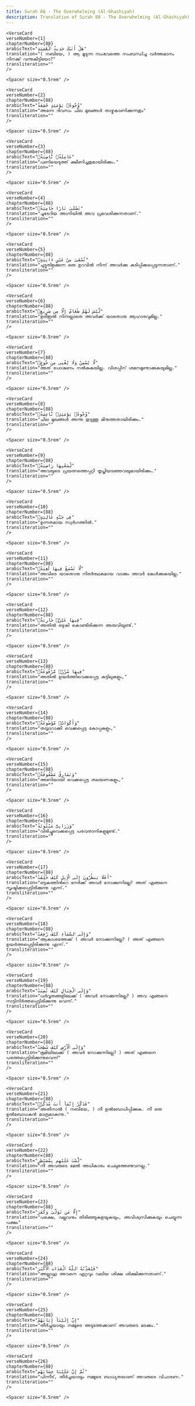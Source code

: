 ```yaml
---
title: Surah 88 - The Overwhelming (Al-Ghashiyah)  
description: Translation of Surah 88 - The Overwhelming (Al-Ghashiyah) in Malayalam
---
```







    <VerseCard 
    verseNumber={1}
    chapterNumber={88}
    arabicText="هَلْ أَتَىٰكَ حَدِيثُ ٱلْغَٰشِيَةِ"
    translation="( നബിയേ, ) ആ മൂടുന്ന സംഭവത്തെ സംബന്ധിച്ച വര്‍ത്തമാനം നിനക്ക്‌ വന്നുകിട്ടിയോ?"
    transliteration=""
    />

    <Spacer size="0.5rem" />
                
    <VerseCard 
    verseNumber={2}
    chapterNumber={88}
    arabicText="وُجُوهٌۭ يَوْمَئِذٍ خَٰشِعَةٌ"
    translation="അന്നേ ദിവസം ചില മുഖങ്ങള്‍ താഴ്മകാണിക്കുന്നതും"
    transliteration=""
    />

    <Spacer size="0.5rem" />
                
    <VerseCard 
    verseNumber={3}
    chapterNumber={88}
    arabicText="عَامِلَةٌۭ نَّاصِبَةٌۭ"
    translation="പണിയെടുത്ത്‌ ക്ഷീണിച്ചതുമായിരിക്കും."
    transliteration=""
    />

    <Spacer size="0.5rem" />
                
    <VerseCard 
    verseNumber={4}
    chapterNumber={88}
    arabicText="تَصْلَىٰ نَارًا حَامِيَةًۭ"
    translation="ചൂടേറിയ അഗ്നിയില്‍ അവ പ്രവേശിക്കുന്നതാണ്‌."
    transliteration=""
    />

    <Spacer size="0.5rem" />
                
    <VerseCard 
    verseNumber={5}
    chapterNumber={88}
    arabicText="تُسْقَىٰ مِنْ عَيْنٍ ءَانِيَةٍۢ"
    translation="ചുട്ടുതിളക്കുന്ന ഒരു ഉറവില്‍ നിന്ന്‌ അവര്‍ക്കു കുടിപ്പിക്കപ്പെടുന്നതാണ്‌."
    transliteration=""
    />

    <Spacer size="0.5rem" />
                
    <VerseCard 
    verseNumber={6}
    chapterNumber={88}
    arabicText="لَّيْسَ لَهُمْ طَعَامٌ إِلَّا مِن ضَرِيعٍۢ"
    translation="ളരീഇല്‍ നിന്നല്ലാതെ അവര്‍ക്ക്‌ യാതൊരു ആഹാരവുമില്ല."
    transliteration=""
    />

    <Spacer size="0.5rem" />
                
    <VerseCard 
    verseNumber={7}
    chapterNumber={88}
    arabicText="لَّا يُسْمِنُ وَلَا يُغْنِى مِن جُوعٍۢ"
    translation="അത്‌ പോഷണം നല്‍കുകയില്ല. വിശപ്പിന്‌ ശമനമുണ്ടാക്കുകയുമില്ല."
    transliteration=""
    />

    <Spacer size="0.5rem" />
                
    <VerseCard 
    verseNumber={8}
    chapterNumber={88}
    arabicText="وُجُوهٌۭ يَوْمَئِذٍۢ نَّاعِمَةٌۭ"
    translation="ചില മുഖങ്ങള്‍ അന്നു തുടുത്തു മിനുത്തതായിരിക്കും."
    transliteration=""
    />

    <Spacer size="0.5rem" />
                
    <VerseCard 
    verseNumber={9}
    chapterNumber={88}
    arabicText="لِّسَعْيِهَا رَاضِيَةٌۭ"
    translation="അവയുടെ പ്രയത്നത്തെപ്പറ്റി തൃപ്തിയടഞ്ഞവയുമായിരിക്കും."
    transliteration=""
    />

    <Spacer size="0.5rem" />
                
    <VerseCard 
    verseNumber={10}
    chapterNumber={88}
    arabicText="فِى جَنَّةٍ عَالِيَةٍۢ"
    translation="ഉന്നതമായ സ്വര്‍ഗത്തില്‍."
    transliteration=""
    />

    <Spacer size="0.5rem" />
                
    <VerseCard 
    verseNumber={11}
    chapterNumber={88}
    arabicText="لَّا تَسْمَعُ فِيهَا لَٰغِيَةًۭ"
    translation="അവിടെ യാതൊരു നിരര്‍ത്ഥകമായ വാക്കും അവര്‍ കേള്‍ക്കുകയില്ല."
    transliteration=""
    />

    <Spacer size="0.5rem" />
                
    <VerseCard 
    verseNumber={12}
    chapterNumber={88}
    arabicText="فِيهَا عَيْنٌۭ جَارِيَةٌۭ"
    translation="അതില്‍ ഒഴുകി കൊണ്ടിരിക്കുന്ന അരുവിയുണ്ട്‌."
    transliteration=""
    />

    <Spacer size="0.5rem" />
                
    <VerseCard 
    verseNumber={13}
    chapterNumber={88}
    arabicText="فِيهَا سُرُرٌۭ مَّرْفُوعَةٌۭ"
    translation="അതില്‍ ഉയര്‍ത്തിവെക്കപ്പെട്ട കട്ടിലുകളും,"
    transliteration=""
    />

    <Spacer size="0.5rem" />
                
    <VerseCard 
    verseNumber={14}
    chapterNumber={88}
    arabicText="وَأَكْوَابٌۭ مَّوْضُوعَةٌۭ"
    translation="തയ്യാറാക്കി വെക്കപ്പെട്ട കോപ്പകളും,"
    transliteration=""
    />

    <Spacer size="0.5rem" />
                
    <VerseCard 
    verseNumber={15}
    chapterNumber={88}
    arabicText="وَنَمَارِقُ مَصْفُوفَةٌۭ"
    translation="അണിയായി വെക്കപ്പെട്ട തലയണകളും,"
    transliteration=""
    />

    <Spacer size="0.5rem" />
                
    <VerseCard 
    verseNumber={16}
    chapterNumber={88}
    arabicText="وَزَرَابِىُّ مَبْثُوثَةٌ"
    translation="വിരിച്ചുവെക്കപ്പെട്ട പരവതാനികളുമുണ്ട്‌."
    transliteration=""
    />

    <Spacer size="0.5rem" />
                
    <VerseCard 
    verseNumber={17}
    chapterNumber={88}
    arabicText="أَفَلَا يَنظُرُونَ إِلَى ٱلْإِبِلِ كَيْفَ خُلِقَتْ"
    translation="ഒട്ടകത്തിന്‍റെ നേര്‍ക്ക്‌ അവര്‍ നോക്കുന്നില്ലേ? അത്‌ എങ്ങനെ സൃഷ്ടിക്കപ്പെട്ടിരിക്കുന്നു എന്ന്‌."
    transliteration=""
    />

    <Spacer size="0.5rem" />
                
    <VerseCard 
    verseNumber={18}
    chapterNumber={88}
    arabicText="وَإِلَى ٱلسَّمَآءِ كَيْفَ رُفِعَتْ"
    translation="ആകാശത്തേക്ക്‌ ( അവര്‍ നോക്കുന്നില്ലേ? ) അത്‌ എങ്ങനെ ഉയര്‍ത്തപ്പെട്ടിരിക്കുന്നു എന്ന്‌."
    transliteration=""
    />

    <Spacer size="0.5rem" />
                
    <VerseCard 
    verseNumber={19}
    chapterNumber={88}
    arabicText="وَإِلَى ٱلْجِبَالِ كَيْفَ نُصِبَتْ"
    translation="പര്‍വ്വതങ്ങളിലേക്ക്‌ ( അവര്‍ നോക്കുന്നില്ലേ? ) അവ എങ്ങനെ നാട്ടിനിര്‍ത്തപ്പെട്ടിരിക്കുന്നു വെന്ന്‌."
    transliteration=""
    />

    <Spacer size="0.5rem" />
                
    <VerseCard 
    verseNumber={20}
    chapterNumber={88}
    arabicText="وَإِلَى ٱلْأَرْضِ كَيْفَ سُطِحَتْ"
    translation="ഭൂമിയിലേക്ക്‌ ( അവര്‍ നോക്കുന്നില്ലേ? ) അത്‌ എങ്ങനെ പരത്തപ്പെട്ടിരിക്കുന്നുവെന്ന്‌"
    transliteration=""
    />

    <Spacer size="0.5rem" />
                
    <VerseCard 
    verseNumber={21}
    chapterNumber={88}
    arabicText="فَذَكِّرْ إِنَّمَآ أَنتَ مُذَكِّرٌۭ"
    translation="അതിനാല്‍ ( നബിയേ, ) നീ ഉല്‍ബോധിപ്പിക്കുക. നീ ഒരു ഉല്‍ബോധകന്‍ മാത്രമാകുന്നു."
    transliteration=""
    />

    <Spacer size="0.5rem" />
                
    <VerseCard 
    verseNumber={22}
    chapterNumber={88}
    arabicText="لَّسْتَ عَلَيْهِم بِمُصَيْطِرٍ"
    translation="നീ അവരുടെ മേല്‍ അധികാരം ചെലുത്തേണ്ടവനല്ല."
    transliteration=""
    />

    <Spacer size="0.5rem" />
                
    <VerseCard 
    verseNumber={23}
    chapterNumber={88}
    arabicText="إِلَّا مَن تَوَلَّىٰ وَكَفَرَ"
    translation="പക്ഷെ, വല്ലവനും തിരിഞ്ഞുകളയുകയും, അവിശ്വസിക്കുകയും ചെയ്യുന്ന പക്ഷം"
    transliteration=""
    />

    <Spacer size="0.5rem" />
                
    <VerseCard 
    verseNumber={24}
    chapterNumber={88}
    arabicText="فَيُعَذِّبُهُ ٱللَّهُ ٱلْعَذَابَ ٱلْأَكْبَرَ"
    translation="അല്ലാഹു അവനെ ഏറ്റവും വലിയ ശിക്ഷ ശിക്ഷിക്കുന്നതാണ്‌."
    transliteration=""
    />

    <Spacer size="0.5rem" />
                
    <VerseCard 
    verseNumber={25}
    chapterNumber={88}
    arabicText="إِنَّ إِلَيْنَآ إِيَابَهُمْ"
    translation="തീര്‍ച്ചയായും നമ്മുടെ അടുത്തേക്കാണ്‌ അവരുടെ മടക്കം."
    transliteration=""
    />

    <Spacer size="0.5rem" />
                
    <VerseCard 
    verseNumber={26}
    chapterNumber={88}
    arabicText="ثُمَّ إِنَّ عَلَيْنَا حِسَابَهُم"
    translation="പിന്നീട്‌, തീര്‍ച്ചയായും നമ്മുടെ ബാധ്യതയാണ്‌ അവരുടെ വിചാരണ."
    transliteration=""
    />

    <Spacer size="0.5rem" />
                